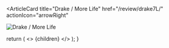 <ArticleCard
  title="Drake / More Life"
  href="/review/drake7L/"
  actionIcon="arrowRight"
>

![Drake / More Life](../../images/cd/drake7L.jpg)

</ArticleCard>

  return (
    <>
      {children}
    </>
  );
}